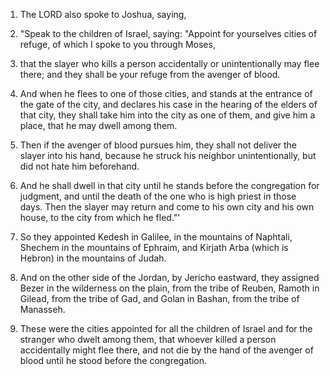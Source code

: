 
1. The LORD also spoke to Joshua, saying,

2. "Speak to the children of Israel, saying: "Appoint for yourselves cities of refuge, of which I spoke to you through Moses,

3. that the slayer who kills a person accidentally or unintentionally may flee there; and they shall be your refuge from the avenger of blood.

4. And when he flees to one of those cities, and stands at the entrance of the gate of the city, and declares his case in the hearing of the elders of that city, they shall take him into the city as one of them, and give him a place, that he may dwell among them.

5. Then if the avenger of blood pursues him, they shall not deliver the slayer into his hand, because he struck his neighbor unintentionally, but did not hate him beforehand.

6. And he shall dwell in that city until he stands before the congregation for judgment, and until the death of the one who is high priest in those days. Then the slayer may return and come to his own city and his own house, to the city from which he fled."'

7. So they appointed Kedesh in Galilee, in the mountains of Naphtali, Shechem in the mountains of Ephraim, and Kirjath Arba (which is Hebron) in the mountains of Judah.

8. And on the other side of the Jordan, by Jericho eastward, they assigned Bezer in the wilderness on the plain, from the tribe of Reuben, Ramoth in Gilead, from the tribe of Gad, and Golan in Bashan, from the tribe of Manasseh.

9. These were the cities appointed for all the children of Israel and for the stranger who dwelt among them, that whoever killed a person accidentally might flee there, and not die by the hand of the avenger of blood until he stood before the congregation.


